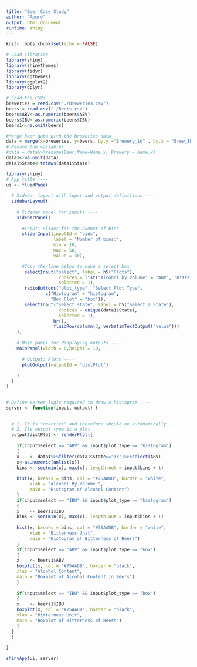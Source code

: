 ```yaml
---
title: "Beer Case Study"
author: "Apurv"
output: html_document
runtime: shiny
---
```


```r
knitr::opts_chunk$set(echo = FALSE)
```

```r
# Load Libraries
library(shiny)
library(shinythemes)
library(tidyr)
library(ggthemes)
library(ggplot2)
library(dplyr)
```

```r
# Load the CSVs
breweries = read.csv("./Breweries.csv")
beers = read.csv("./Beers.csv")
beers$ABV<-as.numeric(beers$ABV)
beers$IBU<-as.numeric(beers$IBU)
beers1<-na.omit(beers)
```

```r
#Merge beer data with the breweries data 
data = merge(x=breweries, y=beers, by.y ="Brewery_id" , by.x = "Brew_ID")
# Rename the variables
#data = data%>%rename(Beer.Name=Name.y, Brewery = Name.x)
data1<-na.omit(data)
data1$State<-trimws(data1$State)

```

```r

library(shiny)
# App title ----
ui <- fluidPage(
  
  # Sidebar layout with input and output definitions ----
  sidebarLayout(
    
    # Sidebar panel for inputs ----
    sidebarPanel(
      
      #Input: Slider for the number of bins ----
      sliderInput(inputId = "bins",
                  label = "Number of bins:",
                  min = 10,
                  max = 50,
                  value = 30),

      #Copy the line below to make a select box 
       selectInput("select", label = h5("Plots"), 
                    choices = list("Alcohol by Volume" = "ABV", "Bitterness" = "IBU"), 
                    selected = 1),
       radioButtons("plot_type", "Select Plot Type",
               c("Histogram" = "histogram",
                 "Box Plot" = "box")),
       selectInput("select_state", label = h5("Select a State"), 
                    choices = unique(data1$State), 
                    selected = 1),
                  hr(),
                  fluidRow(column(3, verbatimTextOutput("value")))
    ),
    
    # Main panel for displaying outputs ----
    mainPanel(width = 6,height = 10,
      
      # Output: Plots ----
      plotOutput(outputId = "distPlot")
      
    )
  )
)


# Define server logic required to draw a histogram ----
server <- function(input, output) {
  

  # 1. It is "reactive" and therefore should be automatically
  # 2. Its output type is a plot
  output$distPlot <- renderPlot({
    
    if(input$select == "ABV" && input$plot_type == "histogram")
    {
    x    <- data1%>%filter(data1$State=="TX")%>%select(ABV)
    x<-as.numeric(unlist(x))
    bins <- seq(min(x), max(x), length.out = input$bins + 1)
    
    hist(x, breaks = bins, col = "#75AADB", border = "white",
         xlab = "Alcohol By Volume ",
         main = "Histogram of Alcohol Content")
    }
    if(input$select == "IBU" && input$plot_type == "histogram")
    {
    x    <- beers1$IBU
    bins <- seq(min(x), max(x), length.out = input$bins + 1)
    
    hist(x, breaks = bins, col = "#75AADB", border = "white",
         xlab = "Bitterness Unit",
         main = "Histogram of Bitterness of Beers")
    }
    if(input$select == "ABV" && input$plot_type == "box")
    {
    x    <- beers1$ABV
    boxplot(x, col = "#75AADB", border = "black",
    xlab = "Alcohol Content",
    main = "Boxplot of Alcohol Content in Beers")
    }
    
    if(input$select == "IBU" && input$plot_type == "box")
    {
    x    <- beers1$IBU
    boxplot(x, col = "#75AADB", border = "black",
    xlab = "Bitterness Unit",
    main = "Boxplot of Bitterness of Beers")
    }
  }
  )
  
}

shinyApp(ui, server)

```
